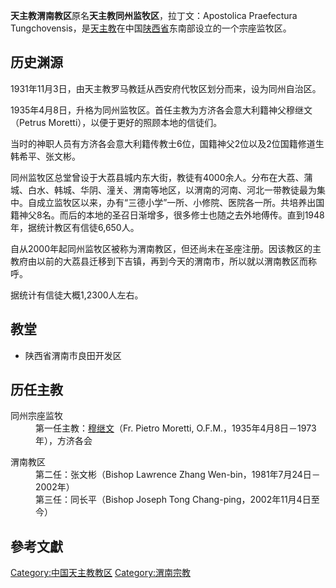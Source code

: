 {{Infobox diocese
|Roman Catholic Diocese of = 天主教渭南教区
|latin = Apostolica Praefectura Tungchovensis
|image = 
|caption = 
|location = [[中国|中国]][[陕西省|陕西省]][[渭南市|渭南市]]
|territory = 渭南市良田开发区中心
|population = 1.2300万
|rite = [[罗马礼|罗马礼]]
|patron = 
|province = （直屬[[聖座|聖座]]）
|established = 1931年
|cathedral = 
|co-cathedral =
|leadership = 宗座监牧
|website = 
|pope = 
|metropolitan = 
|ordinary =同长平
|coadjutor archbishop =
|coadjutor bishop =
|auxiliary =
|emeritus =
}}

'''天主教渭南教区'''原名'''天主教同州监牧区'''，拉丁文：Apostolica Praefectura Tungchovensis，是[[天主教|天主教]]在中国[[陕西省|陕西省]]东南部设立的一个宗座监牧区。

==历史渊源==
1931年11月3日，由天主教罗马教廷从西安府代牧区划分而来，设为同州自治区。

1935年4月8日，升格为同州监牧区。首任主教为方济各会意大利籍神父穆继文（Petrus Moretti），以便于更好的照顾本地的信徒们。

当时的神职人员有方济各会意大利籍传教士6位，国籍神父2位以及2位国籍修道生韩希平、张文彬。

同州监牧区总堂曾设于大荔县城内东大街，教徒有4000余人。分布在大荔、蒲城、白水、韩城、华阴、潼关、渭南等地区，以渭南的河南、河北一带教徒最为集中。自成立监牧区以来，办有“三德小学”一所、小修院、医院各一所。共培养出国籍神父8名。而后的本地的圣召日渐增多，很多修士也随之去外地傅传。直到1948年，据统计教区有信徒6,650人。

自从2000年起同州监牧区被称为渭南教区，但还尚未在圣座注册。因该教区的主教府由以前的大荔县迁移到下吉镇，再到今天的渭南市，所以就以渭南教区而称呼。

据统计{{When|现|time=2018-04-09}}有信徒大概1,2300人左右。

==教堂==
*陕西省渭南市良田开发区

== 历任主教 ==
;同州宗座监牧
:第一任主教：[[穆继文|穆继文]]（Fr. Pietro Moretti, O.F.M.，1935年4月8日－1973年），方济各会

;渭南教区
:第二任：张文彬（Bishop Lawrence Zhang Wen-bin，1981年7月24日－2002年）
:第三任：同长平（Bishop Joseph Tong Chang-ping，2002年11月4日至今）

==參考文獻==
{{reflist}}

{{中国天主教教区}}

[[Category:中国天主教教区|Category:中国天主教教区]]
[[Category:渭南宗教|Category:渭南宗教]]